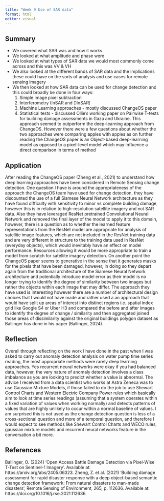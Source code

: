 ```yaml
---
title: "Week 9 Use of SAR data"
format: html
editor: visual
---
```


## Summary 

- We covered what SAR was and how it works
- We looked at what amplitude and phase were 
- We looked at what types of SAR data we would most commonly come across and this was VV & VH
- We also looked at the different bands of SAR data and the implications these could have on the sorts of analysis and use cases for remote sensing imagery
- We then looked at how SAR data can be used for change detection and this could broadly be done in four ways:
  1. Simple image pixel subtraction
  2. Interferometry (InSAR and DInSAR)
  3. Machine Learning approaches - mostly discussed ChangeOS paper
  4. Statistical tests - discussed Ollie’s working paper on Pairwise T-tests for building damage assessments in Gaza and Ukraine. This approach seemed to outperform the deep-learning approach from ChangeOS. However there were a few questions about whether the two approaches were comparing apples with apples as on further reading the ChangeOS paper is an Object-based deep-learning model as opposed to a pixel-level model which may influence a direct comparison in terms of method


## Application

After reading the ChangeOS paper (Zheng et al., 2021) to understand how deep learning approaches have been considered in Remote Sensing change detection. One question I have is around the appropriateness of the approach the ChangeOS team have used for change detection, they have discounted the use of a full Siamese Neural Network architecture as they have found difficulty with sensitivity to minor vs complete building damage, however this is in relation to high-resolution satellite imagery and not SAR data. Also they have leveraged ResNet pretrained Convolutional Neural Network and removed the final layer of the model to apply it to this domain, however, there is a question as to whether the learned feature representations from the ResNet model are appropriate for analysis of satellite image features, which are not included in the ResNet training data and are very different in structure to the training data used in ResNet (everyday objects), which would inevitably have an effect on model performance. Resources allowing it would be more appropriate to train a model from scratch for satellite imagery detection. On another point the ChangeOS paper seems to generative in the sense that it generates masks for the pixels that have been damaged, however, in doing so they depart again from the traditional architecture of the Siamese Neural Network architecture and potentially introduce model error as their model is no longer trying to identify the degree of similarity between two images but rather the objects within each image that may differ. The approach they have used is interesting however there are a number of architectural design choices that I would not have made and rather used a an approach that would have split up areas of interest into distinct regions i.e. spatial index grid like Google S4 or Uber H3 and compared the before and after images to identify the degree of change / similarity and then aggregated joined those areas of dissimilarity against the original buildings polygon dataset as Ballinger has done in his paper (Ballinger, 2024).

## Reflection

Overall through reflecting on the work I have done in the past when I was asked to carry out anomaly detection analysis on water pump time series reading, the most appropriate methods were rarely deep learning approaches. Yes recurrent neural networks were okay if you had balanced data, however, the very nature of anomaly detection involves a class imbalance as you are looking to predict whether a value is abnormal. The advice I received from a data scientist who works at Astra Zeneca was to use Gaussian Mixture Models, if those failed to do the job to use Shewart Control Charts and Western Electric Company Power rules which basically aim to look at time series readings (assuming that a system operates within a fixed variation of values when working normally) and detects patterns of values that are highly unlikely to occur within a normal baseline of values. I am surprised this is not used as the change detection question is less of a cross-sectional question and more of a temporal question, and therefore I would expect to see methods like Shewart Control Charts and WECO rules, gaussian mixture models and recurrent neural networks feature in the conversation a bit more.

## References

Ballinger, O. (2024) ‘Open Access Battle Damage Detection via Pixel-Wise T-Test on Sentinel-1 Imagery’. Available at: https://arxiv.org/abs/2405.06323.
Zheng, Z. et al. (2021) ‘Building damage assessment for rapid disaster response with a deep object-based semantic change detection framework: From natural disasters to man-made disasters’, Remote Sensing of Environment, 265, p. 112636. Available at: https://doi.org/10.1016/j.rse.2021.112636.